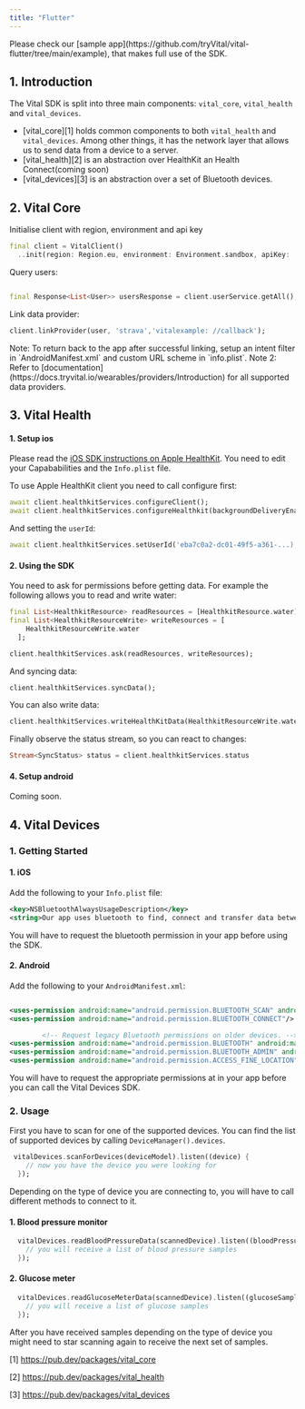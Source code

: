 ```yaml
---
title: "Flutter"
---
```


<Tip>
  Please check our [sample
  app](https://github.com/tryVital/vital-flutter/tree/main/example), that makes
  full use of the SDK.
</Tip>

## 1. Introduction

The Vital SDK is split into three main components: `vital_core`, `vital_health` and `vital_devices`.

- [vital_core][1] holds common
  components to both `vital_health` and `vital_devices`. Among other things, it has the network layer that allows us to
  send data from a device to a server.
- [vital_health][2] is an abstraction over HealthKit an Health Connect(coming soon)
- [vital_devices][3] is an abstraction over a set of Bluetooth devices.

## 2. Vital Core

Initialise client with region, environment and api key

```dart
final client = VitalClient()
  ..init(region: Region.eu, environment: Environment.sandbox, apiKey: 'sk_eu_...');
```

Query users:

```dart

final Response<List<User>> usersResponse = client.userService.getAll();
```

Link data provider:

```dart
client.linkProvider(user, 'strava','vitalexample: //callback');
```

<Tip>
  Note: To return back to the app after successful linking, setup an intent
  filter in `AndroidManifest.xml` and custom URL scheme in `info.plist`. Note 2:
  Refer to
  [documentation](https://docs.tryvital.io/wearables/providers/Introduction) for
  all supported data providers.
</Tip>

## 3. Vital Health

#### 1. Setup ios

Please read the [iOS SDK instructions on Apple HealthKit](/wearables/sdks/ios#VitalHealthKit). You need to edit your Capababilities and the `Info.plist` file.

To use Apple HealthKit client you need to call configure first:

```dart
await client.healthkitServices.configureClient();
await client.healthkitServices.configureHealthkit(backgroundDeliveryEnabled: true);
```

And setting the `userId`:

```dart
await client.healthkitServices.setUserId('eba7c0a2-dc01-49f5-a361-...);
```

#### 2. Using the SDK

You need to ask for permissions before getting data. For example the following allows you to read and write water:

```dart
final List<HealthkitResource> readResources = [HealthkitResource.water];
final List<HealthkitResourceWrite> writeResources = [
    HealthkitResourceWrite.water
  ];

client.healthkitServices.ask(readResources, writeResources);
```

And syncing data:

```dart
client.healthkitServices.syncData();
```

You can also write data:

```dart
client.healthkitServices.writeHealthKitData(HealthkitResourceWrite.water, startDate, endDate, 1000)
```

Finally observe the status stream, so you can react to changes:

```dart
Stream<SyncStatus> status = client.healthkitServices.status
```

#### 4. Setup android

Coming soon.

## 4. Vital Devices

### 1. Getting Started

#### 1. iOS

Add the following to your `Info.plist` file:

```xml
<key>NSBluetoothAlwaysUsageDescription</key>
<string>Our app uses bluetooth to find, connect and transfer data between different devices</string>
```

You will have to request the bluetooth permission in your app before using the SDK.

#### 2. Android

Add the following to your `AndroidManifest.xml`:

```xml

<uses-permission android:name="android.permission.BLUETOOTH_SCAN" android:usesPermissionFlags="neverForLocation"/>
<uses-permission android:name="android.permission.BLUETOOTH_CONNECT"/>

        <!-- Request legacy Bluetooth permissions on older devices. -->
<uses-permission android:name="android.permission.BLUETOOTH" android:maxSdkVersion="30"/>
<uses-permission android:name="android.permission.BLUETOOTH_ADMIN" android:maxSdkVersion="30"/>
<uses-permission android:name="android.permission.ACCESS_FINE_LOCATION" android:maxSdkVersion="30"/>
```

You will have to request the appropriate permissions at in your app before you can call the Vital Devices SDK.

### 2. Usage

First you have to scan for one of the supported devices. You can find the list of supported devices by
calling `DeviceManager().devices`.

```dart
 vitalDevices.scanForDevices(deviceModel).listen((device) {
    // now you have the device you were looking for
  });
```

Depending on the type of device you are connecting to, you will have to call different methods to connect to it.

#### 1. Blood pressure monitor

```dart
  vitalDevices.readBloodPressureData(scannedDevice).listen((bloodPressureSamples) {
    // you will receive a list of blood pressure samples
  });
```

#### 2. Glucose meter

```dart
  vitalDevices.readGlucoseMeterData(scannedDevice).listen((glucoseSamples) {
    // you will receive a list of glucose samples
  });
```

After you have received samples depending on the type of device you might need to star scanning again to receive the
next set of samples.

[1] https://pub.dev/packages/vital_core

[2] https://pub.dev/packages/vital_health

[3] https://pub.dev/packages/vital_devices
